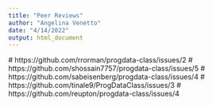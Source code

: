 ```yaml
---
title: "Peer Reviews"
author: "Angelina Venetto"
date: "4/14/2022"
output: html_document
---
```

 # https://github.com/rrorman/progdata-class/issues/2
 # https://github.com/shossain7757/progdata-class/issues/5
 # https://github.com/sabeisenberg/progdata-class/issues/4
 # https://github.com/tinale9/ProgDataClass/issues/3
 # https://github.com/reupton/progdata-class/issues/4
